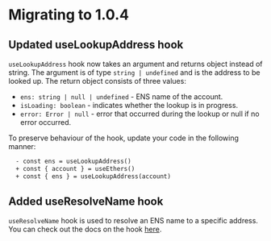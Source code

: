 # Migrating to 1.0.4

## Updated useLookupAddress hook

`useLookupAddress` hook now takes an argument and returns object instead of string.
The argument is of type `string | undefined` and is the address to be looked up.
The return object consists of three values:
- `ens: string | null | undefined` - ENS name of the account.
- `isLoading: boolean` - indicates whether the lookup is in progress.
- `error: Error | null` - error that occurred during the lookup or null if no error occurred.

To preserve behaviour of the hook, update your code in the following manner:
````diff
  - const ens = useLookupAddress()
  + const { account } = useEthers()
  + const { ens } = useLookupAddress(account)
````

## Added useResolveName hook

`useResolveName` hook is used to resolve an ENS name to a specific address. You can check out the docs on the hook [here](../../API%20Reference/Hooks#useresolvename).
